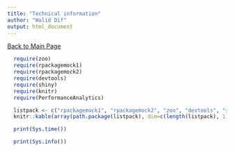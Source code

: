 ```yaml
---
title: "Technical information"
author: "Walid Dif"
output: html_document
---
```


[Back to Main Page](index.Rmd)

```r
  require(zoo)
  require(rpackagemock1)
  require(rpackagemock2)
  require(devtools)
  require(shiny)
  require(knitr)
  require(PerformanceAnalytics)

  listpack <- c("rpackagemock1", "rpackagemock2", "zoo", "devtools", "shiny", "knitr", "PerformanceAnalytics")
  knitr::kable(array(path.package(listpack), dim=c(length(listpack), 1), dimnames=list(listpack, c("pacakge location"))))
```

```r
  print(Sys.time())
```

```r
  print(Sys.info())
```

